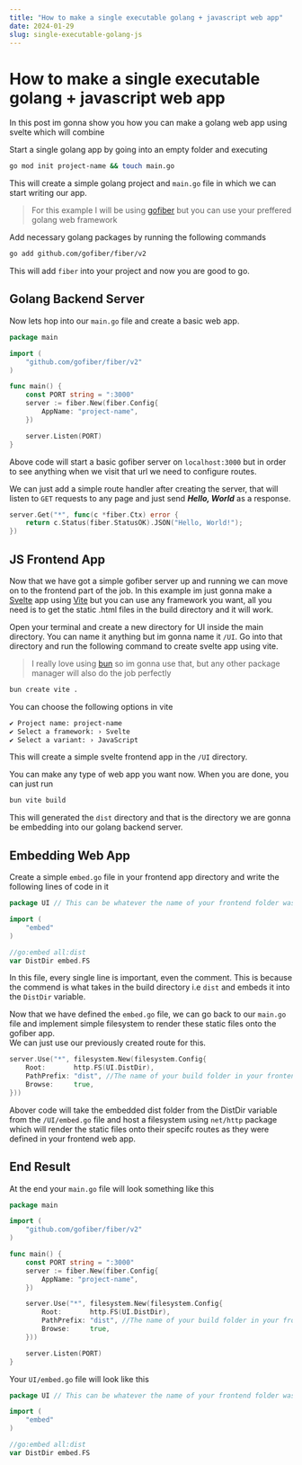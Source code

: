 ```yaml
---
title: "How to make a single executable golang + javascript web app"
date: 2024-01-29
slug: single-executable-golang-js
---
```


# How to make a single executable golang + javascript web app

In this post im gonna show you how you can make a golang web app using svelte which will combine

Start a single golang app by going into an empty folder and executing

```sh
go mod init project-name && touch main.go
```

This will create a simple golang project and `main.go` file in which we can start writing our app.
> For this example I will be using [gofiber](https://gofiber.io/) but you can use your preffered golang web framework

Add necessary golang packages by running the following commands

```sh
go add github.com/gofiber/fiber/v2
```

This will add `fiber` into your project and now you are good to go.

## Golang Backend Server

Now lets hop into our `main.go` file and create a basic web app.

```go
package main

import (
	"github.com/gofiber/fiber/v2"
)

func main() {
	const PORT string = ":3000"
	server := fiber.New(fiber.Config{
		AppName: "project-name",
	})

	server.Listen(PORT)
}
```

Above code will start a basic gofiber server on `localhost:3000` but in order to see anything when we visit that url we need to configure routes.<br/>

We can just add a simple route handler after creating the server, that will listen to `GET` requests to any page and just send ***Hello, World*** as a response.

```go
server.Get("*", func(c *fiber.Ctx) error {
	return c.Status(fiber.StatusOK).JSON("Hello, World!");
})
```

## JS Frontend App

Now that we have got a simple gofiber server up and running we can move on to the frontend part of the job. In this example im just gonna make a [Svelte](https://svelte.dev/) app using [Vite](https://vitejs.dev/) but you can use any framework you want, all you need is to get the static .html files in the build directory and it will work.

Open your terminal and create a new directory for UI inside the main directory.
You can name it anything but im gonna name it `/UI`. Go into that directory and run the following command to create svelte app using vite.

>I really love using [bun](https://bun.sh/) so im gonna use that, but any other package manager will also do the job perfectly

```sh
bun create vite .
```

You can choose the following options in vite

```sh
✔ Project name: project-name
✔ Select a framework: › Svelte
✔ Select a variant: › JavaScript
```
This will create a simple svelte frontend app in the `/UI` directory.<br/>

You can make any type of web app you want now. When you are done, you can just run

```sh
bun vite build
```
This will generated the `dist` directory and that is the directory we are gonna be embedding into our golang backend server.

## Embedding Web App
Create a simple `embed.go` file in your frontend app directory and write the following lines of code in it

```go
package UI // This can be whatever the name of your frontend folder was

import (
	"embed"
)

//go:embed all:dist
var DistDir embed.FS
```

In this file, every single line is important, even the comment. This is because the commend is what takes in the build directory i.e `dist` and embeds it into the `DistDir` variable.<br/>

Now that we have defined the `embed.go` file, we can go back to our `main.go` file and implement simple filesystem to render these static files onto the gofiber app.<br/>
We can just use our previously created route for this.

```go
server.Use("*", filesystem.New(filesystem.Config{
	Root:       http.FS(UI.DistDir),
	PathPrefix: "dist", //The name of your build folder in your frontend app
	Browse:     true,
}))
```

Abover code will take the embedded dist folder from the DistDir variable from the `/UI/embed.go` file and host a filesystem using `net/http` package which will render the static files onto their specifc routes as they were defined in your frontend web app.

## End Result
At the end your `main.go` file will look something like this

```go
package main

import (
	"github.com/gofiber/fiber/v2"
)

func main() {
	const PORT string = ":3000"
	server := fiber.New(fiber.Config{
		AppName: "project-name",
	})

	server.Use("*", filesystem.New(filesystem.Config{
		Root:       http.FS(UI.DistDir),
		PathPrefix: "dist", //The name of your build folder in your frontend app
		Browse:     true,
	}))

	server.Listen(PORT)
}
```

Your `UI/embed.go` file will look like this

```go
package UI // This can be whatever the name of your frontend folder was

import (
	"embed"
)

//go:embed all:dist
var DistDir embed.FS
```
